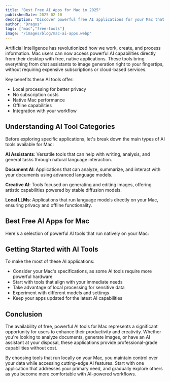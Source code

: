 ```yaml
---
title: "Best Free AI Apps for Mac in 2025"
publishedDate: 2025-02-10
description: "Discover powerful free AI applications for your Mac that bring advanced artificial intelligence capabilities to your desktop."
author: "Dragos"
tags: ["mac","free-tools"]
image: "/images/blog/mac-ai-apps.webp"
---
```



Artificial Intelligence has revolutionized how we work, create, and process information. Mac users can now access powerful AI capabilities directly from their desktop with free, native applications. These tools bring everything from chat assistants to image generation right to your fingertips, without requiring expensive subscriptions or cloud-based services.

Key benefits these AI tools offer:
- Local processing for better privacy
- No subscription costs
- Native Mac performance
- Offline capabilities
- Integration with your workflow

## Understanding AI Tool Categories

Before exploring specific applications, let's break down the main types of AI tools available for Mac:

**AI Assistants**:
Versatile tools that can help with writing, analysis, and general tasks through natural language interaction.

**Document AI**:
Applications that can analyze, summarize, and interact with your documents using advanced language models.

**Creative AI**:
Tools focused on generating and editing images, offering artistic capabilities powered by stable diffusion models.

**Local LLMs**:
Applications that run language models directly on your Mac, ensuring privacy and offline functionality.

## Best Free AI Apps for Mac

Here's a selection of powerful AI tools that run natively on your Mac:

<ToolList toolList="chatboxai,anythingllm,diffusionbee,mochi,ollama,macwhisper,lm studio" />

## Getting Started with AI Tools

To make the most of these AI applications:
- Consider your Mac's specifications, as some AI tools require more powerful hardware
- Start with tools that align with your immediate needs
- Take advantage of local processing for sensitive data
- Experiment with different models and settings
- Keep your apps updated for the latest AI capabilities

## Conclusion

The availability of free, powerful AI tools for Mac represents a significant opportunity for users to enhance their productivity and creativity. Whether you're looking to analyze documents, generate images, or have an AI assistant at your disposal, these applications provide professional-grade capabilities without cost.

By choosing tools that run locally on your Mac, you maintain control over your data while accessing cutting-edge AI features. Start with one application that addresses your primary need, and gradually explore others as you become more comfortable with AI-powered workflows.
